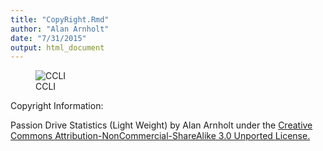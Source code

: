 ```yaml
---
title: "CopyRight.Rmd"
author: "Alan Arnholt"
date: "7/31/2015"
output: html_document
---
```


![CCLI](./graphics/CCLIlogo.png)  

Copyright Information:

Passion Drive Statistics (Light Weight) by Alan Arnholt under the [Creative Commons Attribution-NonCommercial-ShareAlike 3.0 Unported License.](http://creativecommons.org/licenses/by-nc-sa/3.0/)